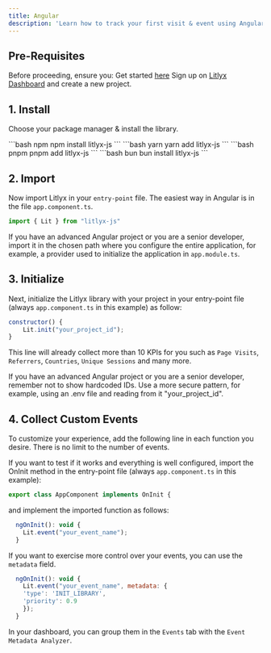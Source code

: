 ```yaml
---
title: Angular
description: 'Learn how to track your first visit & event using Angular.'
---
```


## Pre-Requisites

Before proceeding, ensure you:
<Steps>
  <Step title="Have installed Angular">
    Get started [here](https://angular.dev/)
  </Step>
  <Step title="Get your project ID">
    Sign up on [Litlyx Dashboard](https://dashboard.litlyx.com/) and create a new project.
  </Step>
</Steps>

## 1. Install

Choose your package manager & install the library.

<CodeGroup>
```bash npm
npm install litlyx-js
```
```bash yarn
yarn add litlyx-js
```
```bash pnpm
pnpm add litlyx-js
```
```bash bun
bun install litlyx-js
```
</CodeGroup>


## 2. Import

Now import Litlyx in your `entry-point` file. The easiest way in Angular is in the file `app.component.ts`.

```javascript javascript
import { Lit } from "litlyx-js"
```

<Note>If you have an advanced Angular project or you are a senior developer, import it in the chosen path where you configure the entire application, for example, a provider used to initialize the application in `app.module.ts`.</Note>

## 3. Initialize

Next, initialize the Litlyx library with your project in your entry-point file (always `app.component.ts` in this example) as follow:

```javascript javascript
constructor() {
    Lit.init("your_project_id");
}
```

This line will already collect more than 10 KPIs for you such as `Page Visits`, `Referrers`, `Countries`, `Unique Sessions` and many more.

<Note>If you have an advanced Angular project or you are a senior developer, remember not to show hardcoded IDs. Use a more secure pattern, for example, using an .env file and reading from it "your_project_id".</Note>

## 4. Collect Custom Events

To customize your experience, add the following line in each function you desire. There is no limit to the number of events.

If you want to test if it works and everything is well configured, import the OnInit method in the entry-point file (always `app.component.ts` in this example):

```javascript javascript
export class AppComponent implements OnInit {
```

and implement the imported function as follows:

```javascript javascript
  ngOnInit(): void {
    Lit.event("your_event_name");
  }
```

If you want to exercise more control over your events, you can use the `metadata` field.

```javascript javascript
  ngOnInit(): void {
    Lit.event("your_event_name", metadata: { 
    'type': 'INIT_LIBRARY', 
    'priority': 0.9
    });
  }
```

In your dashboard, you can group them in the `Events` tab with the `Event Metadata Analyzer`.
